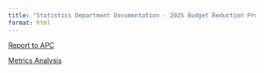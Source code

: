 ```yaml
---
title: "Statistics Department Documentation - 2025 Budget Reduction Proposal"
format: html
---
```


[Report to APC](2025-Stat-APC-report)

[Metrics Analysis](metrics-analysis)
